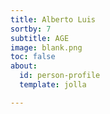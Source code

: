 ```yaml
---
title: Alberto Luis
sortby: 7
subtitle: AGE
image: blank.png
toc: false
about:
  id: person-profile
  template: jolla

---
```


:::{#person-profile}
:::
